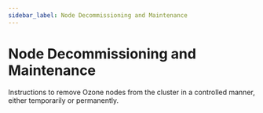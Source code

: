 ```yaml
---
sidebar_label: Node Decommissioning and Maintenance
---
```


# Node Decommissioning and Maintenance


Instructions to remove Ozone nodes from the cluster in a controlled manner, either temporarily or permanently.

<DocCardList/>
